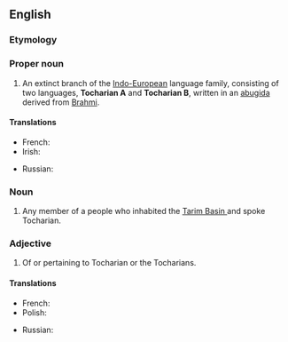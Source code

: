 ==English==
{{wikipedia|dab=Tocharian}}
===Etymology===
{{rfe}}

===Proper noun===
{{en-proper-noun}}

# An extinct branch of the [[Indo-European]] language family, consisting of two languages, '''Tocharian A''' and '''Tocharian B''', written in an [[abugida]] derived from [[Brahmi]].

====Translations====
{{trans-top|language}}
* French: {{t+|fr|tokharien|m}}
* Irish: {{t-|ga|Tocáiris|f|xs=Irish}}
{{trans-mid}}
* Russian: {{t|ru|тохарский|sc=Cyrl}}
{{trans-bottom}}

===Noun===
{{en-noun}}

# Any member of a people who inhabited the [[wikipedia:Tarim Basin | Tarim Basin ]] and spoke Tocharian.

===Adjective===
{{en-adj|-}}

# Of or pertaining to Tocharian or the Tocharians.

====Translations====
{{trans-top|related to Tocharians}}
* French: {{t+|fr|tokharien|m}}
* Polish: {{t-|pl|tocharski|m}}
{{trans-mid}}
* Russian: {{t|ru|тохарский|sc=Cyrl}}
{{trans-bottom}}